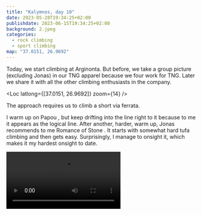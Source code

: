 ```yaml
---
title: "Kalymnos, day 10"
date: 2023-05-28T19:34:25+02:00
publishdate: 2023-06-15T19:34:25+02:00
background: 2.jpeg
categories:
  - rock climbing
  - sport climbing
map: "37.0151, 26.9692"
---
```


Today, we start climbing at Arginonta. But before, we take a group picture
(excluding Jonas) in our TNG apparel because we four work for TNG. Later we share
it with all the other climbing enthusiasts in the company.

<Rimg src="x - 1.jpeg" caption="Representing TNG." />

<Loc latlong={[37.0151, 26.9692]} zoom={14} />

The approach requires us to climb a short via ferrata.

<Gallery>
  <Rimg src="1.jpeg" alt="Via ferrata approach to Arginonta" />
  <Rimg src="2.jpeg" caption="View of the village of Arginonta." />
</Gallery>

I warm up on Papou <Grade value="5c+" system="french" />, but keep drifting into
the line right to it because to me it appears as the logical line. After another,
harder, warm up, Jonas recommends to me Romance of Stone <Grade value="6c+"
system="french" />. It starts with somewhat hard tufa climbing and then gets
easy. Surprisingly, I manage to onsight it, which makes it my hardest onsight to
date.

<Video src="videos/1.mp4" />

Now the crag is getting sunny and we switch locations to the nearby Arginonta
Valley. Given that <Link to="/posts/230523-kalymnos/">I figured out all the
moves on Massive Attack <Grade value="7c" system="french" /></Link>, I try it
again. But after four or five goes, I am too tired and leave it for another
time. Given the tiredness, I just do on more route: In Vino Veritas <Grade
valeu="6b" system="french" />.

<Rimg src="3.jpeg" caption="In Vino Veritas" />

We have dinner at La Kambusa, an Italian restaurant. Their pizza is actually
pretty good and be recommended! We also enjoy Aperol Spritz and Tiramisu.

<Nextday />
